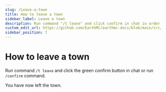 ```yaml
---
slug: /Leave-a-town
title: How to leave a town
sidebar_label: Leave a town
description: Run command "/t leave" and click confirm in chat in order to leave a town on EarthMC.
custom_edit_url: https://github.com/EarthMC/earthmc-docs/blob/main/src/docs/how-to-leave-a-town.mdx
sidebar_position: 7
---
```

# How to leave a town
Run command `/t leave` and click the green confirm button in chat or run `/confirm` command.

You have now left the town.